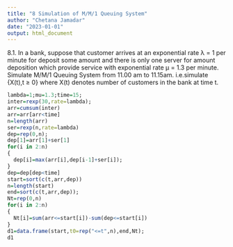 ---
title: "8 Simulation of M/M/1 Queuing System"
author: "Chetana Jamadar"
date: "2023-01-01"
output: html_document
---
8.1. In a bank, suppose that customer arrives at an exponential rate λ = 1 per minute for deposit some amount and there is only one server for amount deposition which provide service with exponential rate µ = 1.3 per minute. Simulate M/M/1 Queuing System from 11.00 am to 11.15am. i.e.simulate {X(t),t ≥ 0} where X(t) denotes number of customers in the bank at time t.
```{r}
lambda=1;mu=1.3;time=15;
inter=rexp(30,rate=lambda);
arr=cumsum(inter)
arr=arr[arr<time]
n=length(arr)
ser=rexp(n,rate=lambda)
dep=rep(0,n);
dep[1]=arr[1]+ser[1]
for(i in 2:n)
{
  dep[i]=max(arr[i],dep[i-1]+ser[i]);
}
dep=dep[dep<time]
start=sort(c(t,arr,dep))
n=length(start)
end=sort(c(t,arr,dep));
Nt=rep(0,n)
for(i in 2:n)
{
  Nt[i]=sum(arr<=start[i])-sum(dep<=start[i])
}
d1=data.frame(start,t0=rep("<=t",n),end,Nt);
d1
```

